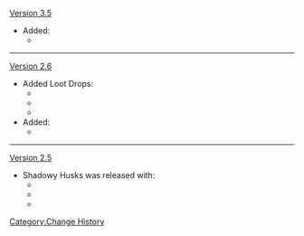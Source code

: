 [[Version 3.5]]
* Added:
** {{Enemy|Black Serpent Knight: Rockbreaker Ax}}
----
[[Version 2.6]]
* Added Loot Drops:
** {{Item|Gloomy Statuette|30}}
** {{Item|Dark Statuette|30}}
** {{Item|Deathly Statuette|30}}
* Added:
** {{Enemy|Black Serpent Knight: Windcutter}}
----
[[Version 2.5]]
* Shadowy Husks was released with:
**{{Enemy|Shadowy Husk: Defender}}
**{{Enemy|Shadowy Husk: Line Breaker}}
**{{Enemy|Shadowy Husk: Standard Bearer}}
<noinclude>[[Category:Change History]]</noinclude>